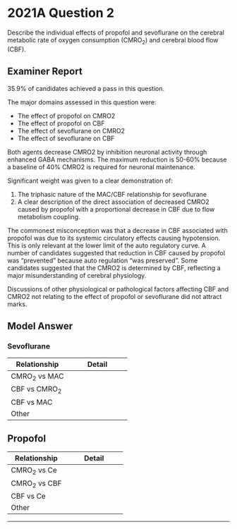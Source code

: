 # 2021A Question 2

Describe the individual effects of propofol and sevoflurane on the cerebral metabolic rate of oxygen consumption (CMRO~2~) and cerebral blood flow (CBF).


## Examiner Report

35.9% of candidates achieved a pass in this question.


The major domains assessed in this question were:

* The effect of propofol on CMRO2
* The effect of propofol on CBF
* The effect of sevoflurane on CMRO2
* The effect of sevoflurane on CBF


Both agents decrease CMRO2 by inhibition neuronal activity through enhanced GABA mechanisms. The maximum reduction is 50-60% because a baseline of 40% CMRO2 is required for neuronal maintenance.


Significant weight was given to a clear demonstration of:

1. The triphasic nature of the MAC/CBF relationship for sevoflurane
2. A clear description of the direct association of decreased CMRO2 caused by propofol with a proportional decrease in CBF due to flow metabolism coupling.


The commonest misconception was that a decrease in CBF associated with propofol was due to its systemic circulatory effects causing hypotension. This is only relevant at the lower limit of the auto regulatory curve. A number of candidates suggested that reduction in CBF caused by propofol was “prevented” because auto regulation “was preserved”. Some candidates suggested that the CMRO2 is determined by CBF, reflecting a major misunderstanding of cerebral physiology.


Discussions of other physiological or pathological factors affecting CBF and CMRO2 not relating to the effect of propofol or sevoflurane did not attract marks.

## Model Answer


### Sevoflurane


|Relationship|Detail|
| -- | -- |
|CMRO~2~ vs MAC|<p>- Dose-dependent reduction in electrophysiological function (60% of total)</p><p>- No effect on basal function (40% of total) – only reduced by hypothermia</p><p><img src="/resources/cbf-cmro2-sevo.svg"><p>- Exponential decay → Greater effect at low dose</p>|
|CBF vs CMRO~2~|<p>- Dose-dependent vasodilatation (↓ L-Ca^2+^ activity, ↑ NO activity)</p><p>- Coupling of CBF and CMRO~2~ impaired (not ablated)</p><p><img src="/resources/cbf-cmro2-volatile.svg"></p><p>- Slope ∝ dose → Greater effect at high dose</p>|
|CBF vs MAC|<p>- At low concentration: Indirect vasoconstriction (via ↓ CMRO~2~) wins</p><p>- At high concentration: Direct vasodilatation more significant</p>|
|Other|<p>- Luxury perfusion: Due to ↓ CMRO~2~ but ↑ CBF</p><p>- Hypoventilation: ↑ PaCO~2~ may cause further vasodilatation (if spont vent)</p>|


## Propofol


|Relationship|Detail|
| -- | -- |
|CMRO~2~ vs Ce|<p>- As sevoflurane</p>|
|CMRO~2~ vs CBF|<p>- Coupling of CBF and CMRO~2~ unaffected</p>|
|CBF vs Ce|<p>- Dose-dependent ↓ CBF (ideal agent in intracranial hypertension)</p><p>- Exponential decay</p>|
|Other|<p>- ↑↑ Propofol Ce → ↓ SVR → ↓ MAP → ↓ Perfusion</p><p>- Autoregulation exhausted if MAP ≤50mmHg</p>|


--- 

 